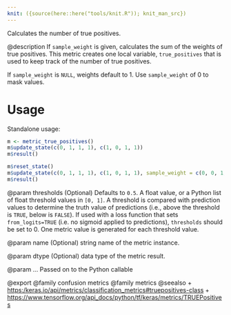 ```yaml
---
knit: ({source(here::here("tools/knit.R")); knit_man_src})
---
```

Calculates the number of true positives.

@description
If `sample_weight` is given, calculates the sum of the weights of
true positives. This metric creates one local variable, `true_positives`
that is used to keep track of the number of true positives.

If `sample_weight` is `NULL`, weights default to 1.
Use `sample_weight` of 0 to mask values.

# Usage
Standalone usage:

```r
m <- metric_true_positives()
m$update_state(c(0, 1, 1, 1), c(1, 0, 1, 1))
m$result()
```

```r
m$reset_state()
m$update_state(c(0, 1, 1, 1), c(1, 0, 1, 1), sample_weight = c(0, 0, 1, 0))
m$result()
```

@param thresholds
(Optional) Defaults to `0.5`. A float value, or a Python
list of float threshold values in `[0, 1]`. A threshold is
compared with prediction values to determine the truth value of
predictions (i.e., above the threshold is `TRUE`, below is `FALSE`).
If used with a loss function that sets `from_logits=TRUE` (i.e. no
sigmoid applied to predictions), `thresholds` should be set to 0.
One metric value is generated for each threshold value.

@param name
(Optional) string name of the metric instance.

@param dtype
(Optional) data type of the metric result.

@param ...
Passed on to the Python callable

@export
@family confusion metrics
@family metrics
@seealso
+ <https:/keras.io/api/metrics/classification_metrics#truepositives-class>
+ <https://www.tensorflow.org/api_docs/python/tf/keras/metrics/TRUEPositives>

